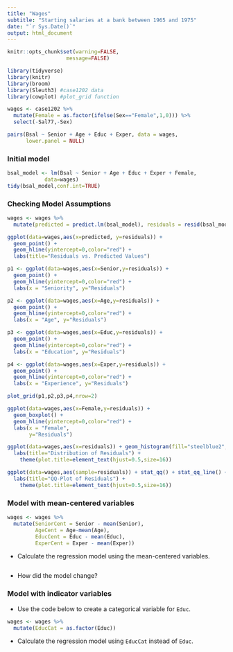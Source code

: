 ```yaml
---
title: "Wages"
subtitle: "Starting salaries at a bank between 1965 and 1975"
date: "`r Sys.Date()`"
output: html_document
---
```


```r
knitr::opts_chunk$set(warning=FALSE,
                   message=FALSE)
```

```r
library(tidyverse)
library(knitr)
library(broom)
library(Sleuth3) #case1202 data
library(cowplot) #plot_grid function
```

```r
wages <- case1202 %>% 
  mutate(Female = as.factor(ifelse(Sex=="Female",1,0))) %>%
  select(-Sal77,-Sex)
```

```r
pairs(Bsal ~ Senior + Age + Educ + Exper, data = wages, 
      lower.panel = NULL)
```

### Initial model

```r
bsal_model <- lm(Bsal ~ Senior + Age + Educ + Exper + Female, 
            data=wages)
tidy(bsal_model,conf.int=TRUE)
```

### Checking Model Assumptions

```r
wages <- wages %>% 
  mutate(predicted = predict.lm(bsal_model), residuals = resid(bsal_model))
```

```r
ggplot(data=wages,aes(x=predicted, y=residuals)) + 
  geom_point() + 
  geom_hline(yintercept=0,color="red") +
  labs(title="Residuals vs. Predicted Values") 
```

```r
p1 <- ggplot(data=wages,aes(x=Senior,y=residuals)) + 
  geom_point() + 
  geom_hline(yintercept=0,color="red") +
  labs(x = "Seniority", y="Residuals")

p2 <- ggplot(data=wages,aes(x=Age,y=residuals)) + 
  geom_point() + 
  geom_hline(yintercept=0,color="red") +
  labs(x = "Age", y="Residuals")

p3 <- ggplot(data=wages,aes(x=Educ,y=residuals)) + 
  geom_point() + 
  geom_hline(yintercept=0,color="red") +
  labs(x = "Education", y="Residuals")

p4 <- ggplot(data=wages,aes(x=Exper,y=residuals)) + 
  geom_point() + 
  geom_hline(yintercept=0,color="red") +
  labs(x = "Experience", y="Residuals")

plot_grid(p1,p2,p3,p4,nrow=2)
```

```r
ggplot(data=wages,aes(x=Female,y=residuals)) + 
  geom_boxplot() + 
  geom_hline(yintercept=0,color="red") +
  labs(x = "Female", 
       y="Residuals")
```

```r
ggplot(data=wages,aes(x=residuals)) + geom_histogram(fill="steelblue2",color="black") + 
  labs(title="Distribution of Residuals") + 
    theme(plot.title=element_text(hjust=0.5,size=16))
```

```r
ggplot(data=wages,aes(sample=residuals)) + stat_qq() + stat_qq_line() +
  labs(title="QQ-Plot of Residuals") + 
    theme(plot.title=element_text(hjust=0.5,size=16))
```


### Model with mean-centered variables

```r
wages <- wages %>%
  mutate(SeniorCent = Senior - mean(Senior), 
         AgeCent = Age-mean(Age), 
         EducCent = Educ - mean(Educ), 
         ExperCent = Exper - mean(Exper))
```

- Calculate the regression model using the mean-centered variables. 

```r

```

- How did the model change?

### Model with indicator variables

- Use the code below to create a categorical variable for `Educ`.

```r
wages <- wages %>%
  mutate(EducCat = as.factor(Educ))
```

- Calculate the regression model using `EducCat` instead of `Educ`.

```r

```